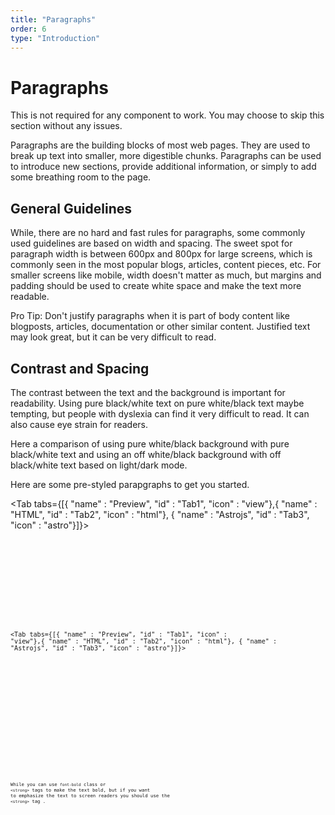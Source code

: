 ```yaml
---
title: "Paragraphs"
order: 6
type: "Introduction"
---
```



# Paragraphs

<Alerts type="info">
    This is not required for any component to work. You may choose to skip this section without any issues.
</Alerts>

Paragraphs are the building blocks of most web pages. They are used to break up text into smaller, more digestible chunks. Paragraphs can be used to introduce new sections, provide additional information, or simply to add some breathing room to the page.

## General Guidelines

While, there are no hard and fast rules for paragraphs, some commonly used guidelines are based on width and spacing. The sweet spot for paragraph width is between 600px and 800px for large screens, which is commonly seen in the most popular blogs, articles, content pieces, etc. For smaller screens like mobile, width doesn't matter as much, but margins and padding should be used to create white space and make the text more readable.

Pro Tip: Don't justify paragraphs when it is part of body content like blogposts, articles, documentation or other similar content. Justified text may look great, but it can be very difficult to read.

## Contrast and Spacing

The contrast between the text and the background is important for readability. Using pure black/white text on pure white/black text maybe tempting, but people with dyslexia can find it very difficult to read. It can also cause eye strain for readers.

Here a comparison of using pure white/black background with pure black/white text and using an off white/black background with off black/white text based on light/dark mode.

<Card />

Here are some pre-styled parapgraphs to get you started.

<Tab tabs={[{ "name" : "Preview", "id" : "Tab1", "icon" : "view"},{ "name" : "HTML", "id" : "Tab2", "icon" : "html"}, { "name" : "Astrojs", "id" : "Tab3", "icon" : "astro"}]}>

<section
  id="Tab1-panel"
  role="tabpanel"
  data-role="tabpanel">
  <Paragraph />
</section>

<section id ="Tab2-panel" role="tabpanel"  data-role="tabpanel">

<Code
  code={ParagraphCode}
  lang="html"
  wrap="true"
  data-pagefind-ignore
/>

</section>

<section id ="Tab3-panel" role="tabpanel"  data-role="tabpanel">

<Code
  code={ParagraphCodeAstro}
  lang="astro"
  title="Paragraph.astro"
  wrap="true"
  data-pagefind-ignore
/>

</section>

</Tab>

<Tab tabs={[{ "name" : "Preview", "id" : "Tab1", "icon" : "view"},{ "name" : "HTML", "id" : "Tab2", "icon" : "html"}, { "name" : "Astrojs", "id" : "Tab3", "icon" : "astro"}]}>

<section
  id="Tab1-panel"
  role="tabpanel"
  data-role="tabpanel">
  <AltParagraph />
</section>

<section id ="Tab2-panel" role="tabpanel"  data-role="tabpanel">

<Code
  code={AltParagraphCode}
  lang="html"
  wrap="true"
  data-pagefind-ignore
/>

</section>

<section id ="Tab3-panel" role="tabpanel"  data-role="tabpanel">

<Code
  code={AltParagraphCodeAstro}
  lang="astro"
  title="AltParagraph.astro"
  wrap="true"
  data-pagefind-ignore
/>

</section>

</Tab>

While you can use `font-bold` class or `<strong>` tags to make the text bold, but if you want to emphasize the text to screen readers you should use the `<strong>` tag .
